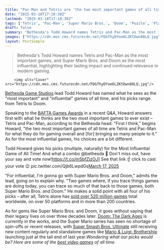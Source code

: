```yaml
---
title: "Pac-Man and Tetris are 'the two most important games of all time,' says Bethesda lead Todd Howard, with Doom and Super Mario Bros. standing as the most 'influential'"
date: "2025-03-18T17:18:30Z"
lastmod: "2025-03-18T17:18:30Z"
tags: ['Tetris', 'Pac-Man', 'Super Mario Bros.', 'Doom', 'Puzzle', 'Platformer', 'First-Person Shooter', 'Nintendo', 'Bethesda']
draft: false
summary: "Bethesda's Todd Howard names Tetris and Pac-Man as the most important games,  and Super Mario Bros. and Doom as the most influential, highlighting their lasting impact and continued relevance in modern gaming."
images: ["https://cdn.mos.cms.futurecdn.net/FDGfhyDYoe6LZKtDwn88LQ.jpg"]
layout: PostSimple
---
```

> Bethesda's Todd Howard names Tetris and Pac-Man as the most important games,  and Super Mario Bros. and Doom as the most influential, highlighting their lasting impact and continued relevance in modern gaming.


        <img alt="Cover" src="https://cdn.mos.cms.futurecdn.net/FDGfhyDYoe6LZKtDwn88LQ.jpg"/>
        
[<u>Bethesda Game Studios</u>](https://www.gamesradar.com/tag/bethesda-game-studios/) lead Todd Howard has named what he sees as the "most important" and "influential" games of all time, and his picks range from Tetris to Doom.

Speaking to the [<u>BAFTA Games Awards</u>](https://x.com/BAFTAGames/status/1901709779061420388) in a recent Q&A, Howard answers first with what he thinks are the two most important games to ever exist – Tetris and Pac-Man, according to the Bethesda head. "First I think," begins Howard, "the two most important games of all time are Tetris and Pac-Man for what they do for gaming overall and [for] bringing so many people to it." As for the most influential games, his choices are a bit different.

Todd Howard gives his picks (multiple, naturally) for the Most Influential Game of All Time! And what a combo @bethesda 👏 Don't miss out, have your say and vote now!https://t.co/mSbfZizOJ1 See that link ☝️ click to cast your vote 😉 pic.twitter.com/Qjb6LwpdGs[March 17, 2025](https://twitter.com/cantworkitout/status/1901709779061420388)

"For influential, I'm gonna go with Super Mario Bros. and Doom," admits the lead, going on to explain why. "Two games where, if you trace things games are doing today, you can trace so much of that back to those games, both Super Mario Bros. and Doom." He makes a solid point with all four of his picks – after all, Tetris alone has [<u>sold over 520 million games</u>](https://tetris.com/by-the-numbers) total worldwide, on over 50 platforms and in more than 200 countries.

As for gems like Super Mario Bros. and Doom, it goes without saying that their legacy lives on over three decades later. [<u>Doom: The Dark Ages</u>](https://www.gamesradar.com/games/fps/doom-the-dark-ages-guide/) is currently in the works, and the Super Mario series has seen no shortage of spin-offs or recent releases, with [<u>Super Smash Bros. Ultimate</u>](https://www.gamesradar.com/super-smash-bros-ultimate-tips/) still receiving new content regularly and standalone games like [<u>Mario &amp; Luigi: Brothership</u>](https://www.gamesradar.com/games/rpg/mario-luigi-brothership-review/) launching just at the tail end of last year.*Wondering what our picks would be? Here are some of the *[<u><em>best video games</em></u>](https://www.gamesradar.com/best-games-of-all-time/)* of all time.*
        